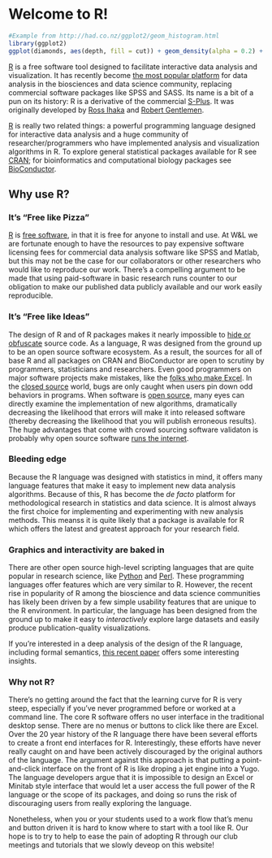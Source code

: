 # Welcome to R!

``` r
#Example from http://had.co.nz/ggplot2/geom_histogram.html
library(ggplot2)
ggplot(diamonds, aes(depth, fill = cut)) + geom_density(alpha = 0.2) + xlim(55, 70)
````

[R][] is a free software tool designed to facilitate interactive data analysis and visualization.  It has recently become [the most popular platform](http://r4stats.com/articles/popularity/) for data analysis in the biosciences and data science community, replacing commercial software packages like SPSS and SASS.  Its name is a bit of a pun on its history:  R is a derivative of the commercial [S-Plus](http://en.wikipedia.org/wiki/S-PLUS).  It was originally developed by [Ross Ihaka](http://en.wikipedia.org/wiki/Ross_Ihaka) and [Robert Gentlemen](http://en.wikipedia.org/wiki/Robert_Gentleman).

[R][] is really two related things: a powerful programming language designed for interactive data analysis and a huge community of researcher/programmers who have implemented analysis and visualization algorithms in R.  To explore general statistical packages available for R see [CRAN](http://cran.r-project.org/web/views/); for bioinformatics and computational biology packages see [BioConductor](http://www.bioconductor.org/).


## Why use R?

### It's "Free like Pizza"

[R][] is [free software](http://www.r-project.org/Licenses/GPL-2), in that it is free for anyone to install and use.  At W&L we are fortunate enough to have the resources to pay expensive software licensing fees for commercial data analysis software like SPSS and Matlab, but this may not be the case for our collaborators or other researchers who would like to reproduce our work.  There's a compelling argument to be made that using paid-software in basic research runs counter to our obligation to make our published data publicly available and our work easily reproducible.

### It's "Free like Ideas"

The design of R and of R packages makes it nearly impossible to [hide or obfuscate](http://en.wikipedia.org/wiki/Obfuscation) source code.  As a language, R was designed from the ground up to be an open source software ecosystem.  As a result, the sources for all of base R and all packages on CRAN and BioConductor are open to scrutiny by programmers, statisticians and researchers.  Even good programmers on major software projects make mistakes, like the [folks who make Excel](http://www.joelonsoftware.com/items/2007/09/26b.html).  In the [closed source](http://en.wikipedia.org/wiki/Proprietary_software) world, bugs are only caught when users pin down odd behaviors in programs.  When software is [open source](http://en.wikipedia.org/wiki/Open_source), many eyes can directly examine the implementation of new algorithms, dramatically decreasing the likelihood that errors will make it into released software (thereby decreasing the likelihood that you will publish erroneous results).  The huge advantages that come with crowd sourcing software validaton is probably why open source software [runs the internet](http://en.wikipedia.org/wiki/Linux_adoption).

### Bleeding edge

Because the R language was designed with statistics in mind, it offers many language features that make it easy to implement new data analysis algorithms.  Because of this, R has become the *de facto* platform for methodological research in statistics and data science.  It is almost always the first choice for implementing and experimenting with new analysis methods.  This meanss it is quite likely that a package is available for R which offers the latest and greatest approach for your research field.

### Graphics and interactivity are baked in

There are other open source high-level scripting languages that are quite popular in research science, like [Python](http://www.python.org/) and [Perl](http://www.perl.org/).  These programming languages offer features which are very similar to R.  However, the recent rise in popularity of R among the bioscience and data science communities has likely been driven by a few simple usability features that are unique to the R environment.  In particular, the language has been designed from the ground up to make it easy to *interactively* explore large datasets and easily produce publication-quality visualizations.  

If you're interested in a deep analysis of the design of the R language, including formal semantics, [this recent paper](http://www.cs.purdue.edu/homes/jv/pubs/ecoop12.pdf) offers some interesting insights.

### Why not R?

There's no getting around the fact that the learning curve for R is very steep, especially if you've never programmed before or worked at a command line.  The core R software offers no user interface in the traditional desktop sense. There are no menus or buttons to click like there are Excel.  Over the 20 year history of the R language there have been several efforts to create a front end interfaces for R.  Interestingly, these efforts have never really caught on and have been actively discouraged by the original authors of the language.  The argument against this approach is that putting a point-and-click interface on the front of R is like droping a jet engine into a Yugo.  The language developers argue that it is impossible to design an Excel or Minitab style interface that would let a user access the full power of the R language or the scope of its packages, and doing so runs the risk of discouraging users from really exploring the language.

Nonetheless, when you or your students used to a work flow that's menu and button driven it is hard to know where to start with a tool like R.  Our hope is to try to help to ease the pain of adopting R through our club meetings and tutorials that we slowly deveop on this website!

[R]:  http://www.r-project.org/   "R Project homepage"
[interpreter]:  http://en.wikipedia.org/wiki/Interpreter_(computing)

